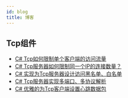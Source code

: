 ```yaml
---
id: blog
title: 博客
---
```


## Tcp组件

- [C# Tcp如何限制单个客户端的访问流量](https://blog.csdn.net/qq_40374647/article/details/125496769)
- [C# Tcp服务器如何限制同一个IP的连接数量？](https://blog.csdn.net/qq_40374647/article/details/125390655)
- [C# 实现为Tcp服务器设计访问黑名单、白名单](https://blog.csdn.net/qq_40374647/article/details/128640132)
- [C# Tcp服务器实现多端口、多协议解析](https://blog.csdn.net/qq_40374647/article/details/128641766)
- [C# 优雅的为Tcp客户端设置心跳数据包](https://blog.csdn.net/qq_40374647/article/details/125598921)

